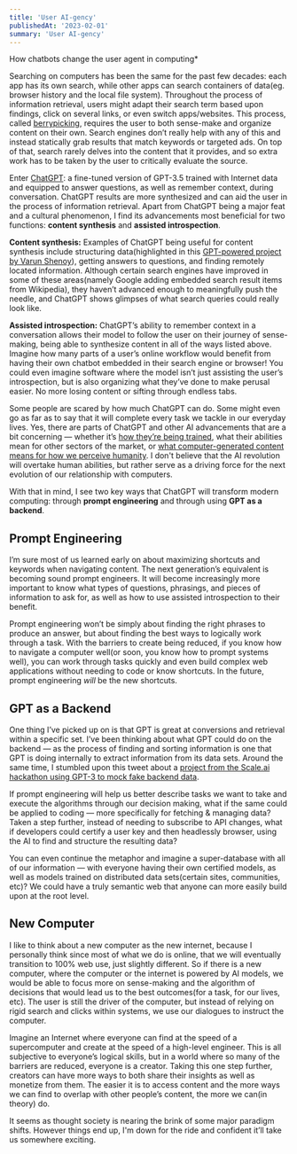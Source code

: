 ```yaml
---
title: 'User AI-gency'
publishedAt: '2023-02-01'
summary: 'User AI-gency'
---
```


How chatbots change the user agent in computing*

Searching on computers has been the same for the past few decades: each app has its own search, while other apps can search containers of data(eg. browser history and the local file system). Throughout the process of information retrieval, users might adapt their search term based upon findings, click on several links, or even switch apps/websites. This process, called [berrypicking](https://pages.gseis.ucla.edu/faculty/bates/berrypicking.html), requires the user to both sense-make and organize content on their own. Search engines don’t really help with any of this and instead statically grab results that match keywords or targeted ads. On top of that, search rarely delves into the content that it provides, and so extra work has to be taken by the user to critically evaluate the source.

Enter [ChatGPT](https://chat.openai.com): a fine-tuned version of GPT-3.5 trained with Internet data and equipped to answer questions, as well as remember context, during conversation. ChatGPT results are more synthesized and can aid the user in the process of information retrieval. Apart from ChatGPT being a major feat and a cultural phenomenon, I find its advancements most beneficial for two functions: **content synthesis** and **assisted introspection**.

**Content synthesis:** Examples of ChatGPT being useful for content synthesis include structuring data(highlighted in this [GPT-powered project by Varun Shenoy](https://twitter.com/varunshenoy_/status/1620511932930490372)), getting answers to questions, and finding remotely located information. Although certain search engines have improved in some of these areas(namely Google adding embedded search result items from Wikipedia), they haven’t advanced enough to meaningfully push the needle, and ChatGPT shows glimpses of what search queries could really look like.

**Assisted introspection:** ChatGPT’s ability to remember context in a conversation allows their model to follow the user on their journey of sense-making, being able to synthesize content in all of the ways listed above. Imagine how many parts of a user’s online workflow would benefit from having their own chatbot embedded in their search engine or browser! You could even imagine software where the model isn’t just assisting the user’s introspection, but is also organizing what they’ve done to make perusal easier. No more losing content or sifting through endless tabs.

Some people are scared by how much ChatGPT can do. Some might even go as far as to say that it will complete every task we tackle in our everyday lives. Yes, there are parts of ChatGPT and other AI advancements that are a bit concerning — whether it’s [how they’re being trained](https://www.semafor.com/article/01/27/2023/openai-has-hired-an-army-of-contractors-to-make-basic-coding-obsolete), what their abilities mean for other sectors of the market, or [what computer-generated content means for how we perceive humanity](https://open.substack.com/pub/subconscious/p/llms-and-hyper-orality?r=1x6wn&utm_campaign=post&utm_medium=web). I don't believe that the AI revolution will overtake human abilities, but rather serve as a driving force for the next evolution of our relationship with computers.

With that in mind, I see two key ways that ChatGPT will transform modern computing: through **prompt engineering** and through using **GPT as a backend**.

## Prompt Engineering

I’m sure most of us learned early on about maximizing shortcuts and keywords when navigating content. The next generation’s equivalent is becoming sound prompt engineers. It will become increasingly more important to know what types of questions, phrasings, and pieces of information to ask for, as well as how to use assisted introspection to their benefit.

Prompt engineering won’t be simply about finding the right phrases to produce an answer, but about finding the best ways to logically work through a task. With the barriers to create being reduced, if you know how to navigate a computer well(or soon, you know how to prompt systems well), you can work through tasks quickly and even build complex web applications without needing to code or know shortcuts. In the future, prompt engineering _will_ be the new shortcuts.

## GPT as a Backend

One thing I’ve picked up on is that GPT is great at conversions and retrieval within a specific set. I’ve been thinking about what GPT could do on the backend — as the process of finding and sorting information is one that GPT is doing internally to extract information from its data sets. Around the same time, I stumbled upon this tweet about a [project from the Scale.ai hackathon using GPT-3 to mock fake backend data](https://twitter.com/colinfortuner/status/1619558128772874245).

If prompt engineering will help us better describe tasks we want to take and execute the algorithms through our decision making, what if the same could be applied to coding — more specifically for fetching & managing data? Taken a step further, instead of needing to subscribe to API changes, what if developers could certify a user key and then headlessly browser, using the AI to find and structure the resulting data?

You can even continue the metaphor and imagine a super-database with all of our information — with everyone having their own certified models, as well as models trained on distributed data sets(certain sites, communities, etc)? We could have a truly semantic web that anyone can more easily build upon at the root level.

## New Computer

I like to think about a new computer as the new internet, because I personally think since most of what we do is online, that we will eventually transition to 100% web use, just slightly different. So if there is a new computer, where the computer or the internet is powered by AI models, we would be able to focus more on sense-making and the algorithm of decisions that would lead us to the best outcomes(for a task, for our lives, etc). The user is still the driver of the computer, but instead of relying on rigid search and clicks within systems, we use our dialogues to instruct the computer.

Imagine an Internet where everyone can find at the speed of a supercomputer and create at the speed of a high-level engineer. This is all subjective to everyone’s logical skills, but in a world where so many of the barriers are reduced, everyone is a creator. Taking this one step further, creators can have more ways to both share their insights as well as monetize from them. The easier it is to access content and the more ways we can find to overlap with other people’s content, the more we can(in theory) do.

It seems as thought society is nearing the brink of some major paradigm shifts. However things end up, I'm down for the ride and confident it’ll take us somewhere exciting.